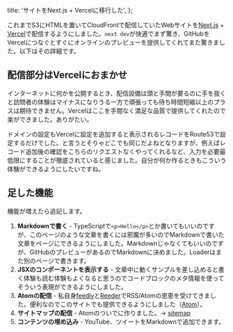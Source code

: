   title: 'サイトをNext.js + Vercelに移行した',
};

これまでS3にHTMLを置いてCloudFrontで配信していたWebサイトを[Next.js] + [Vercel]で配信するようにしました。`next dev`が快適でまず驚き、GitHubをVercelにつなぐとすぐにオンラインのプレビューを提供してくれてまた驚きました。以下はその詳細です。

[Next.js]: https://nextjs.org/
[Vercel]: https://vercel.com/home

## 配信部分はVercelにおまかせ

インターネットに何かを公開するとき、配信設備は頭と手間が要るのに手を抜くと訪問者の体験はマイナスになりうる一方で頑張っても待ち時間短縮以上のプラスは期待できません。Vercelはここを手間なく満足な品質で提供してくれたので楽ができました。ありがたい。

ドメインの設定もVercelに設定を追加すると表示されるレコードをRoute53で設定するだけでした。と言うとそりゃどこでも同じだよねとなりますが、例えばレコード追加後の確認をこちらのリクエストなくやってくれるなど、入力を必要最低限にすることが徹底されていると感じました。自分が何か作るときもこういう体験ができるようにしたいですね。

## 足した機能

機能が増えたら追記します。

1. **Markdownで書く** - TypeScriptで`<p>Hello</p>`とか書いてもいいのですが、このページのような文章を書くには邪魔が多いのでMarkdownで書いた文章をページにできるようにしました。Markdownじゃなくてもいいのですが、GitHubのプレビューがあるのでMarkdownに決めました。Loaderはまた別のページで書きます。
1. **JSXのコンポーネントを表示する** - 文章中に動くサンプルを差し込めると書く体験も読む体験もよくなると思うのでコードブロックのメタ情報を使ってそういう表現ができるようにしました。
1. **Atomの配信** - 私自身[feedly]と[Reeder]でRSS/Atomの恩恵を受けてきました。便利なのでこのサイトでも提供できるようにしました（[Atom](https://gojabako.zone/feed.atom)）。
1. **サイトマップの配信** - Atomのついでに作りました。→ [sitemap](https://gojabako.zone/sitemap.xml)
1. **コンテンツの埋め込み** - YouTube、ツイートをMarkdownで追加できます。

[Feedly]: https://feedly.com/
[Reeder]: https://reederapp.com/

